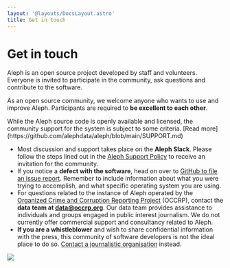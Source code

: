 ```yaml
---
layout: '@layouts/DocsLayout.astro'
title: Get in touch
---
```


# Get in touch

<p class="lead">
  Aleph is an open source project developed by staff and volunteers. Everyone is
  invited to participate in the community, ask questions and contribute to the
  software.
</p>

As an open source community, we welcome anyone who wants to use and improve Aleph. Participants are required to **be excellent to each other**.

<Callout>
  While the Aleph source code is openly available and licensed, the community
  support for the system is subject to some criteria. [Read
  more](https://github.com/alephdata/aleph/blob/main/SUPPORT.md)
</Callout>

- Most discussion and support takes place on the **Aleph Slack**. Please follow the steps lined out in the [Aleph Support Policy](https://github.com/alephdata/aleph/blob/main/SUPPORT.md) to receive an invitation for the community.
- If you notice a **defect with the software**, head on over to [GitHub to file an issue report](https://github.com/alephdata/aleph/issues). Remember to include information about what you were trying to accomplish, and what specific operating system you are using.
- For questions related to the instance of Aleph operated by the [Organized Crime and Corruption Reporting Project](https://data.occrp.org) (OCCRP), contact the **data team at data@occrp.org**. Our data team provides assistance to individuals and groups engaged in public interest journalism. We do not currently offer commercial support and consultancy related to Aleph.
- **If you are a whistleblower** and wish to share confidential information with the press, this community of software developers is not the ideal place to do so. [Contact a journalistic organisation](https://www.occrp.org/en/become-a-whistleblower/) instead.

![](/assets/giphy.gif)
